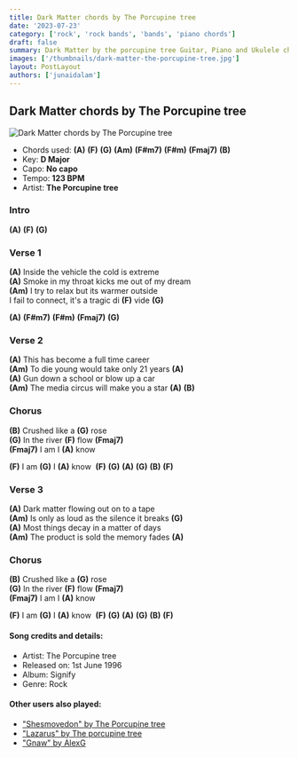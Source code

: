 ```yaml
---
title: Dark Matter chords by The Porcupine tree
date: '2023-07-23'
category: ['rock', 'rock bands', 'bands', 'piano chords']
draft: false
summary: Dark Matter by the porcupine tree Guitar, Piano and Ukulele chords,  Chords used - (A) (F) (G) (Am) (F#m7) (F#m) (Fmaj7) (B), Capo - No capo, Key - D Major.
images: ['/thumbnails/dark-matter-the-porcupine-tree.jpg']
layout: PostLayout
authors: ['junaidalam']
---
```


## Dark Matter chords by The Porcupine tree

![Dark Matter chords by The Porcupine tree](/thumbnails/dark-matter-the-porcupine-tree.jpg)

- Chords used: **(A)** **(F)** **(G)** **(Am)** **(F#m7)** **(F#m)** **(Fmaj7)** **(B)**
- Key: **D Major**
- Capo: **No capo**
- Tempo: **123 BPM**
- Artist: **The Porcupine tree**

### Intro

**(A)** **(F)** **(G)**

### Verse 1

**(A)** Inside the vehicle the cold is extreme\
**(A)** Smoke in my throat kicks me out of my dream\
**(Am)** I try to relax but its warmer outside\
I fail to connect, it's a tragic di **(F)** vide **(G)**

**(A)** **(F#m7)** **(F#m)** **(Fmaj7)** **(G)**

### Verse 2

**(A)** This has become a full time career\
**(Am)** To die young would take only 21 years **(A)**\
**(A)** Gun down a school or blow up a car\
**(Am)** The media circus will make you a star **(A)** **(B)**

### Chorus

**(B)** Crushed like a **(G)** rose\
**(G)** In the river **(F)** flow **(Fmaj7)**\
**(Fmaj7)** I am I **(A)** know

**(F)** I am **(G)** I **(A)** know  **(F)** **(G)** **(A)** **(G)** **(B)** **(F)**

### Verse 3

**(A)** Dark matter flowing out on to a tape\
**(Am)** Is only as loud as the silence it breaks **(G)**\
**(A)** Most things decay in a matter of days\
**(Am)** The product is sold the memory fades **(A)**

### Chorus

**(B)** Crushed like a **(G)** rose\
**(G)** In the river **(F)** flow **(Fmaj7)**\
**(Fmaj7)** I am I **(A)** know

**(F)** I am **(G)** I **(A)** know  **(F)** **(G)** **(A)** **(G)** **(B)** **(F)**

#### Song credits and details:

- Artist: The Porcupine tree
- Released on: 1st June 1996
- Album: Signify
- Genre: Rock

#### Other users also played:

- ["Shesmovedon" by The Porcupine tree](https://www.chordsco.com/chords/shesmovedon-chords-by-porcupine-tree)
- ["Lazarus" by The porcupine tree](https://www.chordsco.com/chords/lazarus-guitar-chords-by-the-porcupine-tree)
- ["Gnaw" by AlexG](https://www.chordsco.com/chords/gnaw-chords-by-alex-g)

